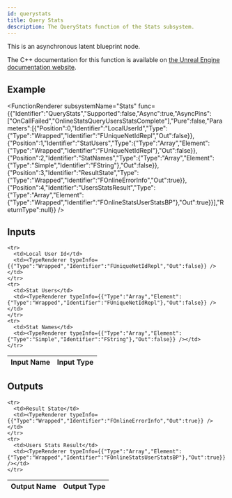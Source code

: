 ```yaml
---
id: querystats
title: Query Stats
description: The QueryStats function of the Stats subsystem.
---
```



This is an asynchronous latent blueprint node.

The C++ documentation for this function is available on [the Unreal Engine documentation website](https://dev.epicgames.com/documentation/en-us/unreal-engine/API/Plugins/OnlineSubsystem/Interfaces/IOnlineStats/).

## Example

<FunctionRenderer subsystemName="Stats" func={{"Identifier":"QueryStats","Supported":false,"Async":true,"AsyncPins":["OnCallFailed","OnlineStatsQueryUsersStatsComplete"],"Pure":false,"Parameters":[{"Position":0,"Identifier":"LocalUserId","Type":{"Type":"Wrapped","Identifier":"FUniqueNetIdRepl","Out":false}},{"Position":1,"Identifier":"StatUsers","Type":{"Type":"Array","Element":{"Type":"Wrapped","Identifier":"FUniqueNetIdRepl"},"Out":false}},{"Position":2,"Identifier":"StatNames","Type":{"Type":"Array","Element":{"Type":"Simple","Identifier":"FString"},"Out":false}},{"Position":3,"Identifier":"ResultState","Type":{"Type":"Wrapped","Identifier":"FOnlineErrorInfo","Out":true}},{"Position":4,"Identifier":"UsersStatsResult","Type":{"Type":"Array","Element":{"Type":"Wrapped","Identifier":"FOnlineStatsUserStatsBP"},"Out":true}}],"ReturnType":null}} />

## Inputs


<table>
  <thead>
    <tr>
      <th>Input Name</th>
      <th>Input Type</th>
    </tr>
  </thead>
  <tbody>
    
    <tr>
      <td>Local User Id</td>
      <td><TypeRenderer typeInfo={{"Type":"Wrapped","Identifier":"FUniqueNetIdRepl","Out":false}} /></td>
    </tr>
    <tr>
      <td>Stat Users</td>
      <td><TypeRenderer typeInfo={{"Type":"Array","Element":{"Type":"Wrapped","Identifier":"FUniqueNetIdRepl"},"Out":false}} /></td>
    </tr>
    <tr>
      <td>Stat Names</td>
      <td><TypeRenderer typeInfo={{"Type":"Array","Element":{"Type":"Simple","Identifier":"FString"},"Out":false}} /></td>
    </tr>
  </tbody>
</table>


## Outputs


<table>
  <thead>
    <tr>
      <th>Output Name</th>
      <th>Output Type</th>
    </tr>
  </thead>
  <tbody>
    
    <tr>
      <td>Result State</td>
      <td><TypeRenderer typeInfo={{"Type":"Wrapped","Identifier":"FOnlineErrorInfo","Out":true}} /></td>
    </tr>
    <tr>
      <td>Users Stats Result</td>
      <td><TypeRenderer typeInfo={{"Type":"Array","Element":{"Type":"Wrapped","Identifier":"FOnlineStatsUserStatsBP"},"Out":true}} /></td>
    </tr>
  </tbody>
</table>


